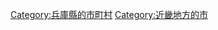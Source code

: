 {{Commonscat|Miki, Hyogo}}
{{Catmore}}

{{DEFAULTSORT:Miki-shi}}
[[Category:兵庫縣的市町村|Category:兵庫縣的市町村]]
[[Category:近畿地方的市|Category:近畿地方的市]]